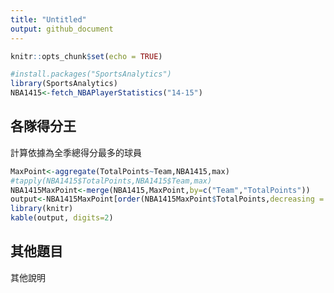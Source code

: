 ```yaml
---
title: "Untitled"
output: github_document
---
```


```r
knitr::opts_chunk$set(echo = TRUE)
```

```r
#install.packages("SportsAnalytics")
library(SportsAnalytics)
NBA1415<-fetch_NBAPlayerStatistics("14-15")
```

## 各隊得分王

計算依據為全季總得分最多的球員

```r
MaxPoint<-aggregate(TotalPoints~Team,NBA1415,max)
#tapply(NBA1415$TotalPoints,NBA1415$Team,max)
NBA1415MaxPoint<-merge(NBA1415,MaxPoint,by=c("Team","TotalPoints"))
output<-NBA1415MaxPoint[order(NBA1415MaxPoint$TotalPoints,decreasing = T),c("Team","Name","TotalPoints")]
library(knitr)
kable(output, digits=2)
```

## 其他題目

其他說明

```r

```
